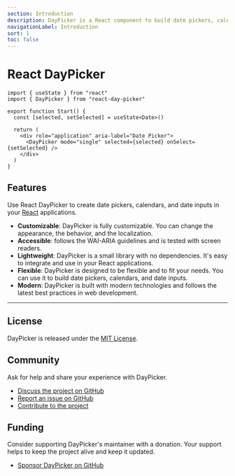 ```yaml
---
section: Introduction
description: DayPicker is a React component to build date pickers, calendars, and date inputs for web applications.
navigationLabel: Introduction
sort: 1
toc: false
---
```


# React DayPicker

<Flex justify="center" mb="8" mt="-2">
  <Examples.Start />
</Flex>

```tsx
import { useState } from "react"
import { DayPicker } from "react-day-picker"

export function Start() {
  const [selected, setSelected] = useState<Date>()

  return (
    <div role="application" aria-label="Date Picker">
      <DayPicker mode="single" selected={selected} onSelect={setSelected} />
    </div>
  )
}
```

## Features

Use React DayPicker to create date pickers, calendars, and date inputs in your [React](https://react.dev) applications.

- **Customizable**: DayPicker is fully customizable. You can change the appearance, the behavior, and the localization.
- **Accessible**: follows the WAI-ARIA guidelines and is tested with screen readers.
- **Lightweight**: DayPicker is a small library with no dependencies. It's easy to integrate and use in your React applications.
- **Flexible**: DayPicker is designed to be flexible and to fit your needs. You can use it to build date pickers, calendars, and date inputs.
- **Modern**: DayPicker is built with modern technologies and follows the latest best practices in web development.

---

## License

DayPicker is released under the [MIT License](./development/license).

## Community

Ask for help and share your experience with DayPicker.

- [Discuss the project on GitHub](https://github.com/gpbl/react-day-picker/discussions)
- [Report an issue on GitHub](https://github.com/gpbl/react-day-picker/issues/new/choose)
- [Contribute to the project](./development/contributing)

## Funding

Consider supporting DayPicker's maintainer with a donation. Your support helps to keep the project alive and keep it updated.

- [Sponsor DayPicker on GitHub](https://github.com/sponsors/gpbl)
